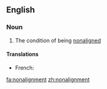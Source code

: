 ==English==
===Noun===
{{en-noun|-}}
# The condition of being [[nonaligned]]

====Translations====
{{trans-top|state of being nonaligned}}
* French: {{t+|fr|non-alignement|m}}
{{trans-mid}}
{{trans-bottom}}

[[fa:nonalignment]]
[[zh:nonalignment]]